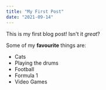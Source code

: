 ```yaml
---
title: "My First Post"
date: "2021-09-14"
---
```


This is my first blog post! Isn't it *great*?

Some of my **favourite** things are:

* Cats
* Playing the drums
* Football
* Formula 1
* Video Games
